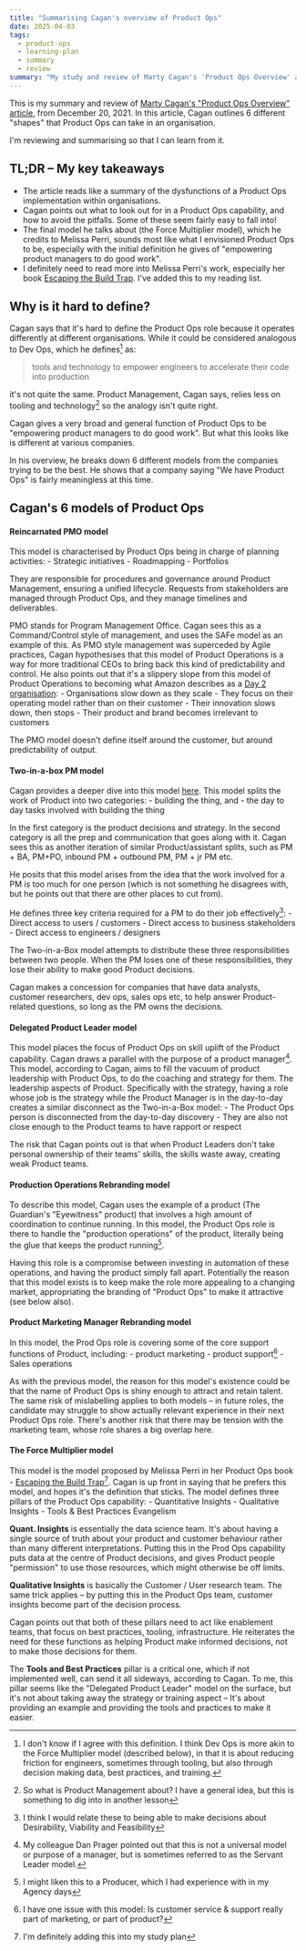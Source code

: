 ```yaml
---
title: "Summarising Cagan's overview of Product Ops"
date: 2025-04-03
tags: 
  - product-ops
  - learning-plan
  - summary
  - review
summary: "My study and review of Marty Cagan's 'Product Ops Overview' article."
---
```

This is my summary and review of [Marty Cagan's "Product Ops Overview" article](https://www.svpg.com/product-ops-overview/), from December 20, 2021.
In this article, Cagan outlines 6 different "shapes" that Product Ops can take in an organisation.

I'm reviewing and summarising so that I can learn from it.

## TL;DR &ndash; My key takeaways
- The article reads like a summary of the dysfunctions of a Product Ops implementation within organisations.
- Cagan points out what to look out for in a Product Ops capability, and how to avoid the pitfalls. Some of these seem fairly easy to fall into!
- The final model he talks about (the Force Multiplier model), which he credits to Melissa Perri, sounds most like what I envisioned Product Ops to be, especially with the initial definition he gives of "empowering product managers to do good work".
- I definitely need to read more into Melissa Perri's work, especially her book [Escaping the Build Trap](https://www.amazon.com.au/Escaping-Build-Trap-Melissa-Perri/dp/149197379X). I've added this to my reading list.

## Why is it hard to define?

Cagan says that it's hard to define the Product Ops role because it operates differently at different organisations. While it could be considered analogous to Dev Ops, which he defines[^1] as:

> tools and technology to empower engineers to accelerate their code into production

it's not quite the same. Product Management, Cagan says, relies less on tooling and technology[^2] so the analogy isn't quite right.

Cagan gives a very broad and general function of Product Ops to be "empowering product managers to do good work". But what this looks like is different at various companies.

In his overview, he breaks down 6 different models from the companies trying to be the best. He shows that a company saying "We have Product Ops" is fairly meaningless at this time.

## Cagan's 6 models of Product Ops
#### Reincarnated PMO model
This model is characterised by Product Ops being in charge of planning activities:
	- Strategic initiatives
	- Roadmapping
	- Portfolios
	
They are responsible for procedures and governance around Product Management, ensuring a unified lifecycle. Requests from stakeholders are managed through Product Ops, and they manage timelines and deliverables.

PMO stands for Program Management Office. Cagan sees this as a Command/Control style of management, and uses the SAFe model as an example of this. As PMO style management was superceded by Agile practices, Cagan hypothesises that this model of Product Operations is a way for more traditional CEOs to bring back this kind of predictability and control.
He also points out that it's a slippery slope from this model of Product Operations to becoming what Amazon describes as a [Day 2 organisation](https://aws.amazon.com/executive-insights/content/how-amazon-defines-and-operationalizes-a-day-1-culture/):
	- Organisations slow down as they scale
	- They focus on their operating model rather than on their customer
	- Their innovation slows down, then stops
	- Their product and brand becomes irrelevant to customers

The PMO model doesn't define itself around the customer, but around predictability of output.

#### Two-in-a-box PM model
Cagan provides a deeper dive into this model [here](https://www.svpg.com/two-in-a-box-pm/). This model splits the work of Product into two categories:
	- building the thing, and
	- the day to day tasks involved with building the thing

In the first category is the product decisions and strategy. In the second category is all the prep and communication that goes along with it. Cagan sees this as another iteration of similar Product/assistant splits, such as PM + BA, PM+PO, inbound PM + outbound PM, PM + jr PM etc.

He posits that this model arises from the idea that the work involved for a PM is too much for one person (which is not something he disagrees with, but he points out that there are other places to cut from).

He defines three key criteria required for a PM to do their job effectively[^3]:
	- Direct access to users / customers
	- Direct access to business stakeholders
	- Direct access to engineers / designers

The Two-in-a-Box model attempts to distribute these three responsibilities between two people. When the PM loses one of these responsibilities, they lose their ability to make good Product decisions.

Cagan makes a concession for companies that have data analysts, customer researchers, dev ops, sales ops etc, to help answer Product-related questions, so long as the PM owns the decisions.

#### Delegated Product Leader model
This model places the focus of Product Ops on skill uplift of the Product capability. Cagan draws a parallel with the purpose of a product manager[^4].
This model, according to Cagan, aims to fill the vacuum of product leadership with Product Ops, to do the coaching and strategy for them. The leadership aspects of Product. Specifically with the strategy, having a role whose job is the strategy while the Product Manager is in the day-to-day creates a similar disconnect as the Two-in-a-Box model:
	- The Product Ops person is disconnected from the day-to-day discovery
	- They are also not close enough to the Product teams to have rapport or respect

The risk that Cagan points out is that when Product Leaders don't take personal ownership of their teams' skills, the skills waste away, creating weak Product teams.
#### Production Operations Rebranding model
To describe this model, Cagan uses the example of a product (The Guardian's "Eyewitness" product) that involves a high amount of coordination to continue running. In this model, the Product Ops role is there to handle the "production operations" of the product, literally being the glue that keeps the product running[^5].

Having this role is a compromise between investing in automation of these operations, and having the product simply fall apart. Potentially the reason that this model exists is to keep make the role more appealing to a changing market, appropriating the branding of "Product Ops" to make it attractive (see below also).
#### Product Marketing Manager Rebranding model
In this model, the Prod Ops role is covering some of the core support functions of Product, including:
	- product marketing
	- product support[^6]
	- Sales operations

As with the previous model, the reason for this model's existence could be that the name of Product Ops is shiny enough to attract and retain talent. The same risk of mislabelling applies to both models &ndash; in future roles, the candidate may struggle to show actually relevant experience in their next Product Ops role. There's another risk that there may be tension with the marketing team, whose role shares a big overlap here.

#### The Force Multiplier model
This model is the model proposed by Melissa Perri in her Product Ops book - [Escaping the Build Trap](https://www.amazon.com.au/Escaping-Build-Trap-Melissa-Perri/dp/149197379X)[^7]. Cagan is up front in saying that he prefers this model, and hopes it's the definition that sticks.
The model defines three pillars of the Product Ops capability:
	- Quantitative Insights
	- Qualitative Insights
	- Tools & Best Practices Evangelism

**Quant. Insights** is essentially the data science team. It's about having a single source of truth about your product and customer behaviour rather than many different interpretations. Putting this in the Prod Ops capability puts data at the centre of Product decisions, and gives Product people "permission" to use those resources, which might otherwise be off limits.

**Qualitative Insights** is basically the Customer / User research team. The same trick applies – by putting this in the Product Ops team, customer insights become part of the decision process.

Cagan points out that both of these pillars need to act like enablement teams, that focus on best practices, tooling, infrastructure. He reiterates the need for these functions as helping Product make informed decisions, not to make those decisions for them.

The **Tools and Best Practices** pillar is a critical one, which if not implemented well, can send it all sideways, according to Cagan. To me, this pillar seems like the "Delegated Product Leader" model on the surface, but it's not about taking away the strategy or training aspect &ndash; It's about providing an example and providing the tools and practices to make it easier.

[^1]: I don't know if I agree with this definition. I think Dev Ops is more akin to the Force Multiplier model (described below), in that it is about reducing friction for engineers, sometimes through tooling, but also through decision making data, best practices, and training.

[^2]: So what is Product Management about? I have a general idea, but this is something to dig into in another lesson

[^3]: I think I would relate these to being able to make decisions about Desirability, Viability and Feasibility

[^4]: My colleague Dan Prager pointed out that this is not a universal model or purpose of a manager, but is sometimes referred to as the Servant Leader model.

[^5]: I might liken this to a Producer, which I had experience with in my Agency days

[^6]: I have one issue with this model: Is customer service & support really part of marketing, or part of product?

[^7]: I'm definitely adding this into my study plan
